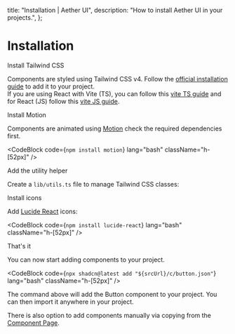   title: "Installation | Aether UI",
  description: "How to install Aether UI in your projects.",
};


# Installation

<Steps>

<Step>Install Tailwind CSS</Step>

Components are styled using Tailwind CSS v4. Follow the [official installation guide](https://tailwindcss.com/docs/installation) to add it to your project. <br/>
If you are using React with Vite (TS), you can follow this [vite TS guide](https://ui.shadcn.com/docs/installation/vite) and for React (JS) follow this [vite JS guide](https://setup-shadcn-reactjs.hashnode.dev/step-by-step-guide-setting-up-shadcn-in-react-js-without-typescript).

<Step>Install Motion</Step>

Components are animated using [Motion](https://motion.dev/) check the required dependencies first.

<CodeBlock code={`npm install motion`} lang="bash" className="h-[52px]" />

<Step>Add the utility helper</Step>

Create a `lib/utils.ts` file to manage Tailwind CSS classes:

<CodeBlock filePath="./src/lib/utils.ts" lang="ts" className="h-fit" />

<Step>Install icons</Step>

Add [Lucide React](https://lucide.dev/) icons:

<CodeBlock code={`npm install lucide-react`} lang="bash" className="h-[52px]" />

<Step>That's it</Step>

You can now start adding components to your project.

<CodeBlock
  code={`npx shadcn@latest add "${srcUrl}/c/button.json"`}
  lang="bash"
  className="h-[52px]"
/>

The command above will add the Button component to your project. You can then import it anywhere in your project.

There is also option to add components manually via copying from the [Component Page](/docs/button/#installation).

</Steps>
